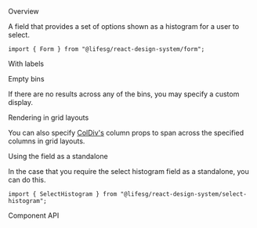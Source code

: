 
<Meta of={FormSelectHistogramStories} />

<Title>Form.SelectHistogarm</Title>

<Secondary>Overview</Secondary>

A field that provides a set of options shown as a histogram for a user to select.

```tsx
import { Form } from "@lifesg/react-design-system/form";
```

<Canvas of={FormSelectHistogramStories.Default} />

<Heading3>With labels</Heading3>

<Canvas of={FormSelectHistogramStories.WithLabels} />

<Heading3>Empty bins</Heading3>

If there are no results across any of the bins, you may specify a custom display.

<Canvas of={FormSelectHistogramStories.EmptyBins} />

<Heading3>Rendering in grid layouts</Heading3>

You can also specify [ColDiv's](/docs/getting-started-layout-column-divs--column-divs)
column props to span across the specified columns in grid layouts.

<Canvas of={FormSelectHistogramStories.RenderingInGridLayout} />

<Heading3>Using the field as a standalone</Heading3>

In the case that you require the select histogram field as a standalone, you can do this.

```tsx
import { SelectHistogram } from "@lifesg/react-design-system/select-histogram";
```

<Canvas of={FormSelectHistogramStories.StandaloneUsage} />

<Heading3>Component API</Heading3>
<PropsTable />
